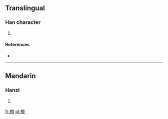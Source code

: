 ==Translingual==

===Han character===
{{Han char|rn=75|rad=木|as=12|sn=16|four=4395<sub>0</sub>|canj=木十十戈 (DJJI)}}

# {{defn|Han|sort=木12}}

====References====
* {{Han ref|kx=0555.311|hdz=21288.141|uh=6A76|ud=27254|bh=E9C7|bd=59847}}

----

==Mandarin==

===Hanzi===
{{cmn-hanzi|pin=[[jí]] ([[ji2]])|wg=chi<sup>2</sup>}}

# {{defn|Mandarin|sort=木12}}

[[fr:橶]]
[[pl:橶]]